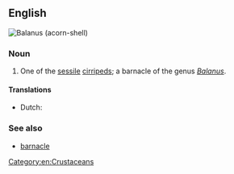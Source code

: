 ==English==
[[File:Balanus 011.JPG|right|thumb|''Balanus'' (acorn-shell)]]
{{wikipedia}}
{{wikispecies|Balanus}}

===Noun===
{{en-noun|head=[[acorn]]-[[shell]]}}

# One of the [[sessile]] [[cirripeds]]; a barnacle of the genus ''[[Balanus]]''.

====Translations====
{{trans-top|barnacle of the genus Balanus}}
* Dutch: {{t+|nl|zeepok|m}}
{{trans-mid}}
{{trans-bottom}}

===See also===
* [[barnacle]]

[[Category:en:Crustaceans]]